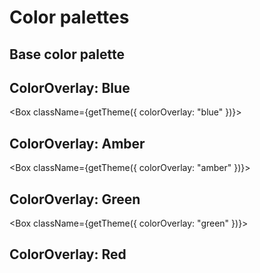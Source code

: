 

<Meta title="Documentation/Color palette" />

# Color palettes

## Base color palette

<Box className={getTheme()}>
  <ColorPalette />
</Box>

## ColorOverlay: Blue

<Box className={getTheme({ colorOverlay: "blue" })}>
  <ColorPalette>
    <ColorPalette />
  </ColorPalette>
</Box>

## ColorOverlay: Amber

<Box className={getTheme({ colorOverlay: "amber" })}>
  <ColorPalette>
    <ColorPalette />
  </ColorPalette>
</Box>

## ColorOverlay: Green

<Box className={getTheme({ colorOverlay: "green" })}>
  <ColorPalette>
    <ColorPalette />
  </ColorPalette>
</Box>

## ColorOverlay: Red

<Box className={variantColorOverlay.red}>
  <ColorPalette>
    <ColorPalette />
  </ColorPalette>
</Box>
